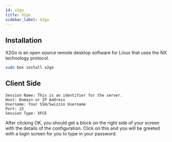 ```yaml
---
id: x2go
title: X2go
sidebar_label: X2go
---
```


## Installation

X2Go is an open source remote desktop software for Linux that uses the NX technology protocol.


```bash main
sudo box install x2go
```

## Client Side
```plaintext
Session Name: This is an identifier for the server.
Host: Domain or IP Address
Username: Your SSH/Swizzin Username
Port: 22
Session Type: XFCE
```

After clicking OK, you should get a block on the right side of your screen with the details of the configuration. Click on this and you will be greeted with a login screen for you to type in your password.

